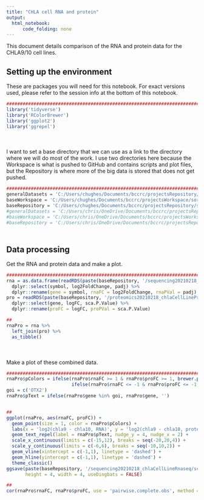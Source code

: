 ```yaml
---
title: "CHLA cell RNA and protein"
output:
  html_notebook:
      code_folding: none
---
```


This document details comparison of the RNA and protein data for the CHLA9/10 cell lines.

## Setting up the environment

These are packages you will need for this notebook. For exact versions used, please refer to the session info at the bottom of this notebook.

```r
##########################################################################################
library('tidyverse')
library('RColorBrewer')
library('ggplot2')
library('ggrepel')
```

<div style="margin-bottom:50px;"></div>

I want to set a base directory that we can use as a link to the directory where we will do most of the work. I use two directories here because the Workspace is what is pushed to GitHub and contains scripts and plot files, but the Repository is where more of the big data is stored that does not get pushed.

```r
##########################################################################################
generalDatasets = 'C:/Users/chughes/Documents/bccrc/projectsRepository/generalDatasets'
baseWorkspace = 'C:/Users/chughes/Documents/bccrc/projectsWorkspace/sorensenLab/relatedToOthers'
baseRepository = 'C:/Users/chughes/Documents/bccrc/projectsRepository/sorensenLab/relatedToOthers'
#generalDatasets = 'C:/Users/chris/OneDrive/Documents/bccrc/projectsRepository/generalDatasets'
#baseWorkspace = 'C:/Users/chris/OneDrive/Documents/bccrc/projectsWorkspace/sorensenLab/relatedToYbx1'
#baseRepository = 'C:/Users/chris/OneDrive/Documents/bccrc/projectsRepository/sorensenLab/relatedToYbx1'
```

<div style="margin-bottom:50px;"></div>

## Data processing

Get the RNA and protein data and make a plot.

```r
##########################################################################################
rna = as.data.frame(readRDS(paste(baseRepository, '/sequencing20210218_chlaCellLineRnaseq/dataset_deseq2_chla9-chla10.rds', sep = ''))) %>%
  dplyr::select(symbol, log2FoldChange, padj) %>%
  dplyr::rename(gene = symbol, rnaFC = log2FoldChange, rnaPVal = padj)
pro = readRDS(paste(baseRepository, '/proteomics20210218_chlaCellLineProteomics/dataset_deqms_chla9-chla10.rds', sep = '')) %>%
  dplyr::select(gene, logFC, sca.P.Value) %>%
  dplyr::rename(proFC = logFC, proPVal = sca.P.Value)

##
rnaPro = rna %>%
  left_join(pro) %>%
  as_tibble()
```

<div style="margin-bottom:50px;"></div>

Make a plot of these combined data.

```r
##########################################################################################
rnaPro$pColors = ifelse(rnaPro$rnaFC >= 1 & rnaPro$proFC >= 1, brewer.pal(8,'Spectral')[1], 
                        ifelse(rnaPro$rnaFC <= -1 & rnaPro$proFC <= -1, brewer.pal(8,'Spectral')[8], brewer.pal(11,'RdGy')[8]))
goi = c('OTX2')
rnaPro$pText = ifelse(rnaPro$gene %in% goi, rnaPro$gene, '')


##
ggplot(rnaPro, aes(rnaFC, proFC)) +
  geom_point(size = 1, color = rnaPro$pColors) +
  labs(x = 'log2(chla9 - chla10, RNA)', y = 'log2(chla9 - chla10, protein)', title = 'CHLA RNA and protein') +
  geom_text_repel(label = rnaPro$pText, nudge_y = 4, nudge_x = 2) +
  scale_x_continuous(limits = c(-15,12), breaks = seq(-20,20,4)) +
  scale_y_continuous(limits = c(-6,6), breaks = seq(-10,10,2)) +
  geom_vline(xintercept = c(-1,1), linetype = 'dashed') +
  geom_hline(yintercept = c(-1,1), linetype = 'dashed') +
  theme_classic()
ggsave(paste(baseRepository, '/sequencing20210218_chlaCellLineRnaseq/scatter_rnaVSpro_chla9VsChla10.pdf', sep = ''),
       height = 4, width = 4, useDingbats = FALSE)

##
cor(rnaPro$rnaFC, rnaPro$proFC, use = 'pairwise.complete.obs', method = 'pearson')
```

















